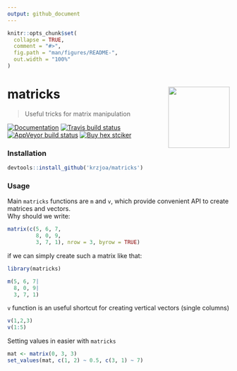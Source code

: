 ```yaml
---
output: github_document
---
```


<!-- README.md is generated from README.Rmd. Please edit that file -->

```r
knitr::opts_chunk$set(
  collapse = TRUE,
  comment = "#>",
  fig.path = "man/figures/README-",
  out.width = "100%"
)
```

# matricks <img src='man/figures/logo.png' align="right" height="139" />
> Useful tricks for matrix manipulation

<!-- badges: start -->
[![Documentation](https://img.shields.io/badge/documentation-matricks-orange.svg?colorB=E91E63)](http://krzjoa.github.io/matricks)
[![Travis build status](https://travis-ci.org/krzjoa/matricks.svg?branch=master)](https://travis-ci.org/krzjoa/matricks)
[![AppVeyor build status](https://ci.appveyor.com/api/projects/status/github/krzjoa/matricks?branch=master&svg=true)](https://ci.appveyor.com/project/krzjoa/matricks)
[![Buy hex stciker](https://img.shields.io/badge/buy%20hex-matricks-green)](https://www.redbubble.com/people/krzjoa/works/43111073-matricks-r-package-hex?asc=u&kind=sticker&p=sticker&size=small)

<!-- badges: end -->

### Installation
```r
devtools::install_github('krzjoa/matricks')
```
### Usage
Main `matricks` functions are `m` and `v`, which provide convenient API to create matrices and vectors.  
Why should we write:
```r
matrix(c(5, 6, 7,
         8, 0, 9,
         3, 7, 1), nrow = 3, byrow = TRUE)
```
if we can simply create such a matrix like that:
```r
library(matricks)

m(5, 6, 7|
  8, 0, 9|
  3, 7, 1)
```

`v` function is an useful shortcut for creating vertical vectors (single columns)
```r
v(1,2,3)
v(1:5)
```

Setting values in easier with `matricks`
```r
mat <- matrix(0, 3, 3)
set_values(mat, c(1, 2) ~ 0.5, c(3, 1) ~ 7)
```
